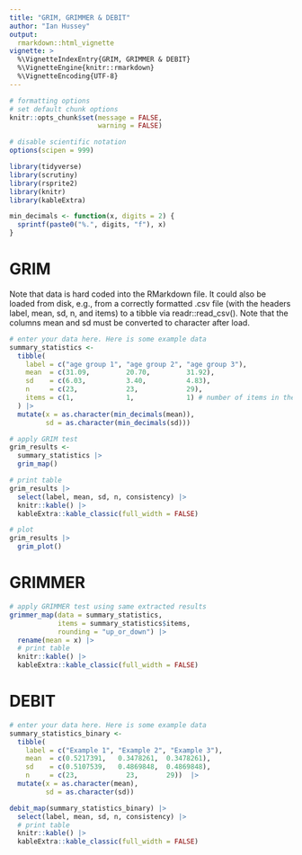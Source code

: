 ```yaml
---
title: "GRIM, GRIMMER & DEBIT"
author: "Ian Hussey"
output: 
  rmarkdown::html_vignette
vignette: >
  %\VignetteIndexEntry{GRIM, GRIMMER & DEBIT}
  %\VignetteEngine{knitr::rmarkdown}
  %\VignetteEncoding{UTF-8}
---
```


```r

# formatting options
# set default chunk options
knitr::opts_chunk$set(message = FALSE, 
                      warning = FALSE)

# disable scientific notation
options(scipen = 999) 

```

```r

library(tidyverse)
library(scrutiny)
library(rsprite2)
library(knitr)
library(kableExtra)

min_decimals <- function(x, digits = 2) {
  sprintf(paste0("%.", digits, "f"), x)
}

```

# GRIM

Note that data is hard coded into the RMarkdown file. It could also be loaded from disk, e.g., from a correctly formatted .csv file (with the headers label, mean, sd, n, and items) to a tibble via readr::read_csv(). Note that the columns mean and sd must be converted to character after load. 

```r

# enter your data here. Here is some example data
summary_statistics <- 
  tibble(
    label = c("age group 1", "age group 2", "age group 3"),
    mean  = c(31.09,         20.70,         31.92),
    sd    = c(6.03,          3.40,          4.83),
    n     = c(23,            23,            29),
    items = c(1,             1,             1) # number of items in the scale use to measure this variable. For a single item measure like "what is your age?", items = 1
  ) |>
  mutate(x = as.character(min_decimals(mean)),
         sd = as.character(min_decimals(sd))) 

# apply GRIM test
grim_results <- 
  summary_statistics |>
  grim_map() 

# print table
grim_results |>
  select(label, mean, sd, n, consistency) |>
  knitr::kable() |>
  kableExtra::kable_classic(full_width = FALSE)

# plot
grim_results |>
  grim_plot()

```

# GRIMMER

```r

# apply GRIMMER test using same extracted results
grimmer_map(data = summary_statistics, 
            items = summary_statistics$items, 
            rounding = "up_or_down") |>
  rename(mean = x) |>
  # print table
  knitr::kable() |>
  kableExtra::kable_classic(full_width = FALSE)

```

# DEBIT

```r
# enter your data here. Here is some example data
summary_statistics_binary <- 
  tibble(
    label = c("Example 1", "Example 2", "Example 3"),
    mean  = c(0.5217391,   0.3478261,  0.3478261),
    sd    = c(0.5107539,   0.4869848,  0.4869848),
    n     = c(23,            23,       29))  |>
  mutate(x = as.character(mean),
         sd = as.character(sd))

debit_map(summary_statistics_binary) |>
  select(label, mean, sd, n, consistency) |>
  # print table
  knitr::kable() |>
  kableExtra::kable_classic(full_width = FALSE)
```
